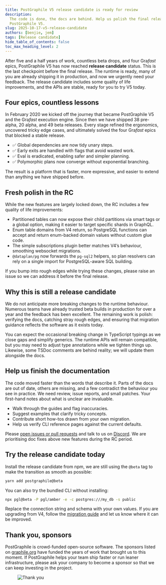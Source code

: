 ```yaml
---
title: PostGraphile V5 release candidate is ready for review
description:
  The code is done, the docs are behind. Help us polish the final release of
  PostGraphile V5.
slug: 2025-10-17-v5-release-candidate
authors: [benjie, jem]
tags: [Release candidate]
hide_table_of_contents: false
toc_max_heading_level: 2
---
```



<div className={styles.intro}>

After five and a half years of work, countless beta drops, and four Gra*fast*
epics, PostGraphile V5 has now reached **release candidate** status. This is
the last checkpoint before the final release. The runtime is ready, many of you
are already shipping it in production, and now we urgently need your feedback.
The release candidate includes some quality of life improvements, and the APIs are
stable, ready for you to try V5 today.

</div>

## Four epics, countless lessons

In February 2020 we kicked off the journey that became PostGraphile V5 and the
Gra*fast* execution engine. Since then we have shipped 38 pre-alpha, 20 alpha,
and 49 beta releases. Every stage refined the ergonomics, uncovered tricky edge
cases, and ultimately solved the four Gra*fast* epics that blocked a stable
release.

- ✅ Global dependencies are now tidy unary steps.
- ✅ Early exits are handled with flags that avoid wasted work.
- ✅ Eval is eradicated, enabling safer and simpler planning.
- ✅ Polymorphic plans now converge without exponential branching.

The result is a platform that is faster, more expressive, and easier to extend
than anything we have shipped before.

<!-- truncate-->

## Fresh polish in the RC

While the new features are largely locked down, the RC includes a few quality
of life improvements:

- Partitioned tables can now expose their child partitions via smart tags or a
  global option, making it easier to target specific shards in GraphQL.
- Enum table domains from V4 return, so PostgreSQL functions can accept and
  return enum-backed domain values without custom glue code.
- The simple subscriptions plugin better matches V4’s behaviour, smoothing websocket migrations.
- `@dataplan/pg` now forwards the `pg-sql2` helpers, so plan resolvers can rely
  on a single import for PostgreSQL-aware SQL building.

If you bump into rough edges while trying these changes, please raise an issue
so we can address it before the final release.

## Why this is still a release candidate

We do not anticipate more breaking changes to the runtime behaviour. Numerous
teams have already trusted beta builds in production for over a year and the
feedback has been excellent. The remaining work is polish: verifying the docs,
catching stray rough edges, and ensuring that migration guidance reflects the
software as it exists today.

You can expect the occasional breaking change in TypeScript typings as we close
gaps and simplify generics. The runtime APIs will remain compatible, but you
may need to adjust type annotations while we tighten things up. Likewise, some
TSDoc comments are behind reality; we will update them alongside the docs.

## Help us finish the documentation

The code moved faster than the words that describe it. Parts of the docs are
out of date, others are missing, and a few contradict the behaviour you see in
practice. We need review, issue reports, and small patches. Your first-hand notes
about what is unclear are invaluable.

- Walk through the guides and flag inaccuracies.
- Suggest examples that clarify tricky concepts.
- Contribute short how-tos drawn from your own migration.
- Help us verify CLI reference pages against the current defaults.

Please [open issues or pull requests](https://github.com/graphile/crystal) and
talk to us on [Discord](https://discord.gg/graphile). We are prioritising doc
fixes above new features during the RC period.

## Try the release candidate today

Install the release candidate from npm, we are still using the `@beta` tag to
make the transition as smooth as possible:

```bash
yarn add postgraphile@beta
```

You can also try the bundled CLI without installing:

```bash
npx pgl@beta -P pgl/amber -e -c postgres:///my_db -s public
```

Replace the connection string and schema with your own values. If you are
upgrading from V4, follow the [migration guide](/postgraphile/5/migrating-from-v4/)
and let us know where it can be improved.

## Thank you, sponsors

PostGraphile is crowd-funded open-source software. The sponsors listed on
[graphile.org](https://graphile.org/sponsor) have funded the years of work that
brought us to this moment. If PostGraphile helps your team ship faster or run
leaner infrastructure, please ask your company to become a sponsor so that we
can keep investing in the project.

<figure>

![Thank you](../static/img/news/thank-you.svg)

</figure>
